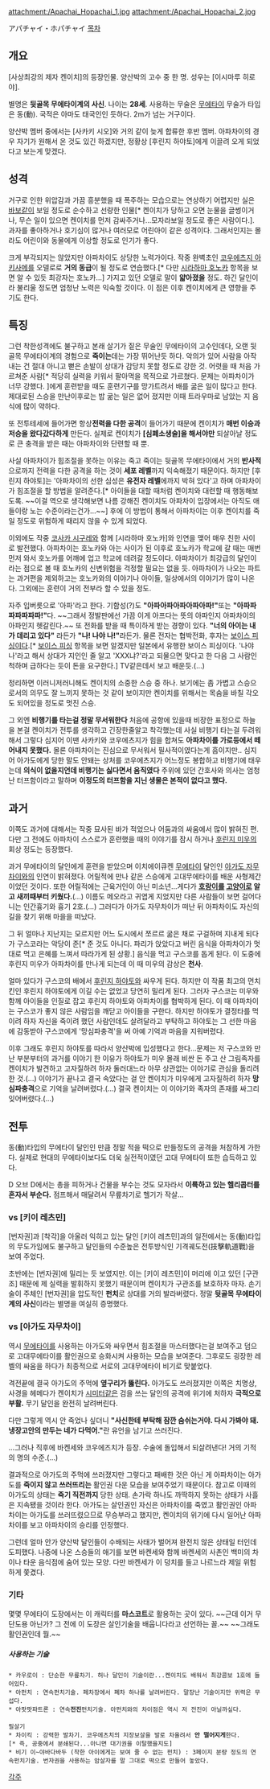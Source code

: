 attachment:/Apachai_Hopachai_1.jpg
attachment:/Apachai_Hopachai_2.jpg

アパチャイ・ホパチャイ
[[목차]]

== 개요 ==
[사상최강의 제자 켄이치]의 등장인물. 양산박의 고수 중 한 명. 성우는 [이시마루 히로야].

별명은 '''뒷골목 무에타이계의 사신'''. 나이는 '''28세'''. 사용하는 무술은 [[무에타이]] 무술가 타입은 동(動). 국적은 아마도 태국인인 듯하다. 2m가 넘는 거구이다.

양산박 멤버 중에서는 [사카키 시오]와 거의 같이 늦게 합류한 후반 멤버. 아파차이의 경우 자기가 원해서 온 것도 있긴 하겠지만, 정황상 [후린지 하야토]에게 이끌려 오게 되었다고 보는게 맞겠다.

== 성격 ==
거구로 인한 위압감과 가끔 흥분했을 때 폭주하는 모습으로는 연상하기 어렵지만 실은 [[바보]]같이 보일 정도로 순수하고 선량한 인물[* 켄이치가 당하고 오면 눈물을 글썽이거나, 무슨 일이 있으면 켄이치를 먼저 감싸주거나...모자라보일 정도로 좋은 사람이다.]. 과자를 좋아하거나 호기심이 많거나 여러모로 어린아이 같은 성격이다. 그래서인지는 몰라도 어린이와 동물에게 이상할 정도로 인기가 좋다.

크게 부각되지는 않았지만 아파차이도 상당한 노력가이다. 작중 완벽초인 [[코우에츠지 아키사메]]를 오델로로 '''거의 동급'''이 될 정도로 연습했다.[* 다만 [[시라하마 호노카]] 항목을 보면 알 수 있듯 최강자는 호노카...] 가지고 있던 오델로 말이 '''얇아졌을''' 정도. 하긴 달인이라 불리울 정도면 엄청난 노력은 익숙할 것이다. 이 점은 이후 켄이치에게 큰 영향을 주기도 한다.

== 특징 ==
그런 착한성격에도 불구하고 본래 살기가 짙은 무술인 무에타이의 고수인데다, 오랜 뒷골목 무에타이계의 경험으로 '''죽이는'''데는 가장 뛰어난듯 하다. 악의가 있어 사람을 아작내는 건 절대 아니고 뻗은 손발이 상대가 감당치 못할 정도로 강한 것. 어렷을 때 처음 가르쳐준 사람[* 적당히 실력을 키워서 팔아먹을 목적으로 가르쳤다. 문제는 아파차이가 너무 강했다. ]에게 훈련받을 때도 훈련기구를 망가트려서 배를 굶은 일이 많다고 한다. 제대로된 스승을 만난이후로는 밥 굶는 일은 없어 졌지만 이때 트라우마로 남았는 지 음식에 많이 약하다.

또 전투테세에 들어가면 항상'''전력을 다한 공격'''이 들어가기 때문에 켄이치가 '''매번 이승과 저승을 왔다갔다하게''' 만든다. 실제로 켄이치가 '''[심폐소생술]을 해서야만''' 되살아날 정도로 큰 충격을 받은 때는 아파차이와 단련할 때 뿐.

사실 아파차이가 힘조절을 못하는 이유는 죽고 죽이는 뒷골목 무에타이에서 거의 '''반사적'''으로까지 전력을 다한 공격을 하는 것이 '''세포 레벨'''까지 익숙해졌기 때문이다. 하지만 [후린지 하야토]는 '아파차이의 선한 심성은 '''유전자 레벨'''에까지 박혀 있다'고 하며 아파차이가 힘조절을 할 방법을 알려준다.[* 아이들을 대할 때처럼 켄이치와 대련할 때 행동해보도록. ~~이걸 역으로 생각해보면 나름 강해진 켄이치도 아파차이 입장에서는 아직도 애들이랑 노는 수준이라는건가...~~] 후에 이 방법이 통해서 아파차이는 이후 켄이치를 죽일 정도로 위험하게 때리지 않을 수 있게 되었다.

이외에도 작중 [[코사카 시구레]]와 함께 [시라하마 호노카]와 인연을 맺어 매우 친한 사이로 발전했다. 아파차이는 호노카와 아는 사이가 된 이후로 호노카가 학교에 갈 때는 매번 먼저 와서 호노카를 어깨에 업고 학교에 데려갈 정도이다. 아파차이가 최강급의 달인이라는 점으로 볼 때 호노카의 신변위험을 걱정할 필요는 없을 듯. 아파차이가 나오는 파트는 과거편을 제외하고는 호노카와의 이야기나 아이들, 일상에서의 이야기가 많이 나온다. 그외에는 훈련이 거의 전부라 할 수 있을 정도.

자주 입버릇으로 '아파'라고 한다. 기함성(?)도 '''"아파아파아파아파아파!"'''또는 '''"아파파파파파파파!"'''다. ~~그래서 정발판에선 가끔 이게 아프다는 뜻의 아파인지 아파차이의 아파인지 헷갈린다.~~ 또 전화를 받을 때 특이하게 받는 경향이 있다. '''"너의 아이는 내가 데리고 있다"''' 라든가 '''"나! 나야 나!"'''라든가. 물론 전자는 협박전화, 후자는 [[보이스 피싱]]이다.[* [[보이스 피싱]] 항목을 보면 알겠지만 일본에서 유행한 보이스 피싱이다. '나야 나'라고 해서 상대가 지인인 줄 알고 'XXX냐?'라고 되물으면 맞다고 한 다음 그 사람인 척하며 급하다는 듯이 돈을 요구한다.] TV같은데서 보고 배운듯.(...)

정리하면 이러니저러니해도 켄이치의 소중한 스승 중 하나. 보기에는 좀 가볍고 스승으로서의 의무도 잘 느끼지 못하는 것 같이 보이지만 켄이치를 위해서는 목숨을 바칠 각오도 되어있을 정도로 멋진 스승.

그 외엔 '''비행기를 타는걸 정말 무서워한다''' 처음에 공항에 있을때 비장한 표정으로 하늘을 본걸 켄이치가 전투를 생각하고 긴장한줄알고 착각했는데 사실 비행기 타는걸 두려워해서 그렇다 심지어 이땐 사카키와 코우에츠지가 힘을 합쳐도 '''아파차이를 가로등에서 떼어내지 못했다.''' 몰론 아파차이는 진심으로 무서워서 필사적이였다는게 흠이지만.. 심지어 아가도에게 당한 말도 안돼는 상처를 코우에츠지가 어느정도 봉합하고 비행기에 태우는데 '''의식이 없을지언데 비행기는 싫다면서 움직였다''' 주위에 있던 간호사와 의사는 엄청난 터프함이라고 말하며 '''이정도의 터프함을 지닌 생물은 본적이 없다고 했다.'''
== 과거 ==
이쪽도 과거에 대해서는 작중 묘사된 바가 적었으나 어둠과의 싸움에서 많이 밝혀진 편. 다만 그 전에도 아파차이 스스로가 훈련했을 때의 이야기를 잠시 하거나 [[후린지 미우]]의 회상 정도는 등장했다.

과거 무에타이의 달인에게 훈련을 받았으며 이치에이큐켄 [[무에타이]] 달인인 [[아가도 자무차이]]와의 인연이 밝혀졌다. 어릴적에 만나 같은 스승에게 고대무에타이를 배운 사형제간이었던 것이다. 또한 어릴적에는 근육거인이 아닌 미소년...게다가 '''[[호랑이]]를 [[고양이]]로 알고 새끼때부터 키웠다.'''(...) 이름도 메오라고 귀엽게 지었지만 다른 사람들이 보면 걸어다니는 인간흉기와 흉기 2호.(...) 그러다가 아가도 자무차이가 떠난 뒤 아파차이도 자신의 길을 찾기 위해 마을을 떠났다.

그 뒤 얼마나 지난지는 모르지만 어느 도시에서 쪼르르 굶은 채로 구걸하며 지내게 되다가 구스코라는 악당이 준[* 준 것도 아니다. 파리가 앉았다고 버린 음식을 아파차이가 멋대로 먹고 은혜를 느껴서 따라가게 된 상황.] 음식을 먹고 구스코를 돕게 된다. 이 도중에 후린지 미우가 아파차이를 만나게 되는데 이 때 미우의 감상은 '''천사'''.
 
얼마 있다가 구스코의 배에서 [[후린지 하야토]]와 싸우게 된다. 하지만 이 작품 최고의 먼치킨인 후린지 하야토에게 이길 수는 없었고 당연히 밀리게 된다. 그러자 구스코는 미우와 함께 아이들을 인질로 잡고 후린지 하야토와 아파차이를 협박하게 된다. 이 때 아파차이는 구스코가 좋지 않은 사람임을 깨닫고 아이들을 구한다. 하지만 하야토가 결정타를 먹이려 하자 자신을 죽이려 했던 사람인데도 살려달라고 부탁하고 하야토는 그 선한 마음에 감동받아 구스코에게 '망심파충격'을 써 아예 기억과 마음을 지워버렸다.

이후 그래도 후린지 하야토를 따라서 양산박에 입성했다고 한다...문제는 저 구스코와 만난 부분부터의 과거를 이야기 한 이유가 하야토가 미우 몰래 비싼 돈 주고 산 그림족자를 켄이치가 발견하고 고자질하려 하자 둘러대느라 아무 상관없는 이야기로 관심을 돌리려 한 것.(...) 이야기가 끝나고 결국 속았다는 걸 안 켄이치가 미우에게 고자질하려 하자 '''망심파충격'''으로 기억을 날려버렸다.(...) 결국 켄이치는 이 이야기와 족자의 존재를 싸그리 잊어버렸다.(...)

== 전투 ==
동(動)타입의 무에타이 달인인 만큼 정말 적을 떡으로 만들정도의 공격을 처참하게 가한다. 실제로 현대의 무에타이보다도 더욱 실전적이였던 고대 무에타이 또한 습득하고 있다.

D 오브 D에서는 총을 피하거나 건물을 부수는 것도 모자라서 '''이륙하고 있는 헬리콥터를 혼자서 부순다.''' 점프해서 매달려서 무릎차기로 헬기가 작살...

=== vs [키이 레츠민] ===
[번자권]과 [착각]을 아울러 익히고 있는 달인 [키이 레츠민]과의 일전에서는 동(動)타입의 무도가임에도 불구하고 달인들의 수준높은 전투방식인 기격궤도전(技擊軌道戰)을 보여 주었다.

초반에는 [번자권]에 밀리는 듯 보였지만. 이는 [키이 레츠민]이 머리에 이고 있던 [구관조] 때문에 제 실력을 발휘하지 못했기 때문이며 켄이치가 구관조를 보호하자 마자. 손기술이 주체인 [번자권]을 압도적인 '''펀치'''로 상대를 거의 발라버렸다. 정말 '''뒷골목 무에타이계의 사신'''이라는 별명을 여실히 증명했다.

=== vs [아가도 자무차이] ===
역시 [[무에타이]]를 사용하는 아가도와 싸우면서 힘조절을 마스터했다는걸 보여주고 덤으로 고대무에타이를 활인권으로 승화시켜 사용하는 모습을 보여준다. 그후로도 굉장한 레벨의 싸움을 하다가 최종적으로 서로의 고대무에타이 비기로 맞붙었다.

격전끝에 결국 아가도의 주먹에 '''옆구리가 뚫린다.''' 아가도도 쓰러졌지만 이쪽은 치명상, 사경을 헤메다가 켄이치가 [[시미터]]같은 검을 쓰는 달인의 공격에 위기에 처하자 '''극적으로 부활.''' 무기 달인을 완전히 날려버린다.

다만 그렇게 역시 안 죽었나 싶더니 '''"사신한테 부탁해 잠깐 숨쉬는거야. 다시 가봐야 돼. 냉장고안의 만두는 네가 다먹어."'''란 유언을 남기고 쓰러진다.

...그러나 직후에 바켄세와 코우에즈치가 등장. 수술에 돌입해서 되살려낸다! 거의 기적의 명의 수준.(...)

결과적으로 아가도의 주먹에 쓰러졌지만 그렇다고 패배한 것은 아닌 게 아파차이는 아가도를 '''죽이지 않고 쓰러뜨리는''' 활인권 다운 모습을 보여주었기 때문이다. 참고로 이때의 아가도의 상태는 '''죽기 직전까지''' 당한 상태. 손가락 하나도 까딱하지 못하는 상태가 사흘은 지속됐을 것이라 한다. 아가도는 살인권인 자신은 아파차이를 죽였고 활인권인 아파차이는 아가도를 쓰러뜨렸으므로 무승부라고 했지만, 켄이치의 위기에 다시 일어난 아파차이를 보고 아파차이의 승리를 인정했다.

그런데 얼마 안가 양산박 달인들이 수배되는 사태가 벌어져 완전치 않은 상태일 터인데 도피했다. 나중에 나온 스승들의 애기를 보면 바켄세와 함께 바켄세의 사촌인 백미의 차이나 타운 음식점에 숨어 있는 모양. 다만 바켄세가 이 덩치를 들고 나르느라 제일 위험하게 쫓겼다.

=== 기타 === 
몇몇 무에타이 도장에서는 이 캐릭터를 '''마스코트'''로 활용하는 곳이 있다. ~~근데 이거 무단도용 아닌가? 그 전에 이 도장은 살인기술을 배웁니다라고 선언하는 꼴.~~ ~~그래도 활인권인데 뭘.~~

===== 사용하는 기술 =====
 * 카우로이 : 단순한 무릎차기. 허나 달인이 기술이란...켄이치도 배워서 최강콤보 1호에 들어있다.
 * 아펀치 : 연속펀치기술. 페차장에서 폐차 하나를 날려버린다. 말장난 기술이지만 위력은 무섭다.
 * 아팟팟파트론 : 연속'''전진'''펀치기술. 아펀치와의 차이점은 역시 저 전진이 아닐까싶다.
 
 필살기
 * 차이킥 : 강력한 발차기. 코우에츠치의 지장보살을 발로 차올려서 '''안 떨어지게'''한다.[* 즉, 공중에서 분쇄된다...아니면 대기권을 이탈했을지도]
 * 비기 이~야바다바두 (착한 아이에게는 보여 줄 수 없는 펀치) : 3페이지 분량 정도의 연속펀치기술. 번자권을 사용하는 암살자를 말 그대로 떡으로 만들어 놓았다.

[[각주]]
